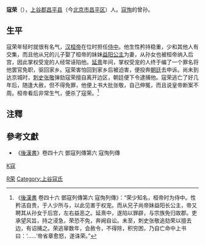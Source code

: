 {{東亞男性歷史人物
|名稱 = 寇荣
|身份 = 
|国家 = [[中国|中国]]
|時代 = [[东汉|东汉]]
|主君 = [[汉桓帝|汉桓帝]]刘志
|屆數 =
|最高職務 = 
|姓 = 寇
|名 = 荣
|字 = 
|號 = 
|官職 = [[侍中|侍中]]
|封爵 = 
|封地 = 
|族裔 = 
|籍貫 = [[上谷|上谷]][[昌平|昌平]]
|本籍 =
|出生日期 = 
|婚年 =
|逝世日期 = 
}}

'''寇荣'''（{{bd|？||？||catIdx=K寇}}），[[上谷郡|上谷郡]][[昌平县|昌平县]]（今[[北京市|北京市]][[昌平区|昌平区]]）人。[[寇恂|寇恂]]的曾孙。

== 生平 ==
寇荣年轻时就很有名气，[[汉桓帝|汉桓帝]]在位时担任[[侍中|侍中]]。他生性矜持稳重，少和其他人有交集，而且他从兄的儿子娶了桓帝的妹妹[[益阳公主|益阳公主]]为妻，从孙女也被桓帝纳入后宫，因此掌权受宠的人经常诬陷他。[[延熹|延熹]]年间，掌权受宠的人终于编了一个罪名将他罢官免职，驱回家乡。寇荣害怕回到家乡后被迫害，便投奔[[朝廷|朝廷]]去申诉。尚未到达京城时，[[刺史|刺史]][[张敬|张敬]]弹劾寇荣擅自离开边区，朝廷便下令逮捕他。寇荣逃亡了好几年后，随逢大赦，但不得免罪，他便上书大批张敬，自己伸冤，而且说皇帝断案不周。桓帝看后非常生气，便杀了寇荣。<ref>《[[後漢書|後漢書]] 卷四十六 鄧寇列傳第六  寇恂列傳》：“荣少知名，桓帝时为侍中。性矜洁自贵，于人少所与，以此见害于权宠。而从兄子尚帝妹益阳长公主，帝又聘其从孙女于后宫，左右益恶之。延熹中，遂陷以罪辟，与宗族免归故郡。吏承望风旨，持之浸急，荣恐不免，奔阙自讼。未至，刺史张敬追劾荣以擅去边，有诏捕之。荣逃窜数年，会赦令，不得除，积穷困，乃自亡命中上书曰：‘……’帝省章愈怒，遂诛荣。”</ref>

==注釋==
{{reflist|2}}

==參考文獻==
*《[[後漢書|後漢書]]》卷四十六 鄧寇列傳第六  寇恂列傳

[[分类:东汉侍中|K寇]]
[[Category:寇姓|R荣]]
[[Category:上谷寇氏|Category:上谷寇氏]]